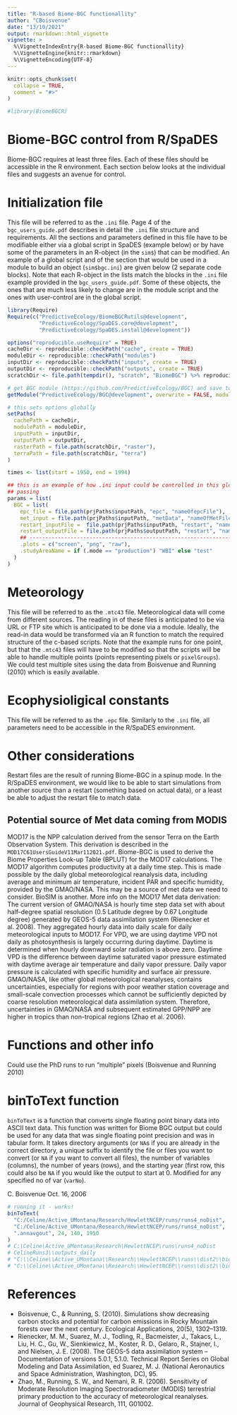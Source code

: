 ```yaml
---
title: "R-based Biome-BGC functionallity"
author: "CBoisvenue"
date: "13/10/2021"
output: rmarkdown::html_vignette
vignette: >
  %\VignetteIndexEntry{R-based Biome-BGC functionallity}
  %\VignetteEngine{knitr::rmarkdown}
  %\VignetteEncoding{UTF-8}
---
```


```r
knitr::opts_chunk$set(
  collapse = TRUE,
  comment = "#>"
)
```

```r
#library(BiomeBGCR)
```

# Biome-BGC control from R/SpaDES

Biome-BGC requires at least three files.
Each of these files should be accessible in the R environment.
Each section below looks at the individual files and suggests an avenue for control.

# Initialization file

This file will be referred to as the `.ini` file.
Page 4 of the `bgc_users_guide.pdf` describes in detail the `.ini` file structure and requirements.
All the sections and parameters defined in this file have to be modifiable either via a global script in SpaDES (example below) or by have some of the parameters in an R-object (in the `sim$`) that can be modified.
An example of a global script and of the section that would be used in a module to build an object (`sim$bgc.ini`) are given below (2 separate code blocks).
Note that each R-object in the lists match the blocks in the `.ini` file example provided in the `bgc_users_guide.pdf`.
Some of these objects, the ones that are much less likely to change are in the module script and the ones with user-control are in the global script.


```r
library(Require)
Require(c("PredictiveEcology/BiomeBGCRutils@development",
          "PredictiveEcology/SpaDES.core@development",
          "PredictiveEcology/SpaDES.install@development"))

options("reproducible.useRequire" = TRUE)
cacheDir <- reproducible::checkPath("cache", create = TRUE)
moduleDir <- reproducible::checkPath("modules")
inputDir <- reproducible::checkPath("inputs", create = TRUE)
outputDir <- reproducible::checkPath("outputs", create = TRUE)
scratchDir <- file.path(tempdir(), "scratch", "BiomeBGC") %>% reproducible::checkPath(create = TRUE)

# get BGC module (https://github.com/PredictiveEcology/BGC) and save to moduleDir
getModule("PredictiveEcology/BGC@development", overwrite = FALSE, modulePath = modulePath)

# this sets options globally
setPaths(
  cachePath = cacheDir,
  modulePath = moduleDir,
  inputPath = inputDir,
  outputPath = outputDir,
  rasterPath = file.path(scratchDir, "raster"),
  terraPath = file.path(scratchDir, "terra")
)

times <- list(start = 1950, end = 1994)

## this is an example of how .ini input could be controlled in this global script,
## passing 
params = list(
  BGC = list(
    epc_file = file.path(prjPaths$inputPath, "epc", "nameOfepcFile"),            ## TODO
    met_input = file.path(prjPaths$inputPath, "metData", "nameOfMetFile"),       ## TODO
    restart_inputFile =  file.path(prjPaths$inputPath, "restart", "nameOfFile"), ## TODO
    restart_outputFile = file.path(prjPaths$outputPath, "restart", "nameOfFile"), ## TODO
    ## ---------------------------------------------------------------------------------------------
    .plots = c("screen", "png", "raw"),
    .studyAreaName = if (.mode == "production") "WBI" else "test"
  )
)
```

# Meteorology

This file will be referred to as the `.mtc43` file. Meteorological data will come from different sources. 
The reading in of these files is anticipated to be via URL or FTP site which is anticipated to be done via a module. 
Ideally, the read-in data would be transformed via an R function to match the required structure of the c-based scripts. 
Note that the example runs for one point, but that the `.mtc43` files will have to be modified so that the scripts will be able to handle multiple points (points representing pixels or `pixelGroups`).
We could test multiple sites using the data from Boisvenue and Running (2010) which is easily available.

# Ecophysioligical constants

This file will be referred to as the `.epc` file.
Similarly to the `.ini` file, all parameters need to be accessible in the R/SpaDES environment.

# Other considerations

Restart files are the result of running Biome-BGC in a spinup mode. 
In the R/SpaDES environment, we would like to be able to start simulations from another source than a restart (something based on actual data), or a least be able to adjust the restart file to match data.

## Potential source of Met data coming from MODIS

MOD17 is the NPP calculation derived from the sensor Terra on the Earth Observation System. 
This derivation is described in the `MOD17C61UsersGuideV11Mar112021.pdf`.
Biome-BGC is used to derive the Biome Properties Look-up Table (BPLUT) for the MOD17 calculations.
The MOD17 algorithm computes productivity at a daily time step. 
This is made possible by the daily global meteorological reanalysis data, including average and minimum air temperature, incident PAR and specific humidity, provided by the GMAO/NASA. 
This may be a source of met data we need to consider.
BioSIM is another.
More info on the MOD17 Met data derivation:
The current version of GMAO/NASA is hourly time step data set with about half-degree spatial resolution (0.5 Latitude degree by 0.67 Longitude degree) generated by GEOS-5 data assimilation system (Rienecker et al. 2008). 
They aggregated hourly data into daily scale for daily meteorological inputs to MOD17.
For VPD, we are using daytime VPD not daily as photosynthesis is largely occurring during daytime. 
Daytime is determined when hourly downward solar radiation is above zero. 
Daytime VPD is the difference between daytime saturated vapor pressure estimated with daytime average air temperature and daily vapor pressure. 
Daily vapor pressure is calculated with specific humidity and surface air pressure.
GMAO/NASA, like other global meteorological reanalyses, contains uncertainties, especially for regions with poor weather station coverage and small-scale convection processes which cannot be sufficiently depicted by coarse resolution meteorological data assimilation system. 
Therefore, uncertainties in GMAO/NASA and subsequent estimated GPP/NPP are higher in tropics than non-tropical regions (Zhao et al. 2006).

# Functions and other info

Could use the PhD runs to run "multiple" pixels (Boisvenue and Running 2010)

# binToText function

`binToText` is a function that converts single floating point binary data into ASCII text data.
This function was written for Biome BGC output but could be used for any data that was single floating point precision and was in tabular form.
It takes directory arguments (or `NA`s if you are already in the correct directory, a unique suffix to identify the file or files you want to convert (or `NA` if you want to convert all files), the number of variables (columns), the number of years (rows), and the starting year (first row, this could also be `NA` if you would like the output to start at 0.
Modified for any specified no of var (`varNo`).

C. Boisvenue Oct. 16, 2006

```r
# running it - works!
binToText(
  "C:/Celine/Active_UMontana/Research/HewlettNCEP/runs/runs4_noDist",
  "C:/Celine/Active_UMontana/Research/HewlettNCEP/runs/runs4_noDist",
  ".annavgout", 24, 140, 1950
)
# C:\Celine\Active_UMontana\Research\HewlettNCEP\runs\runs4_noDist
# CelineRuns3\\outputs_daily
# "C:\\Celine\\Active_UMontana\\Research\\HewlettNCEP\\runs\\dist2\\biomebgc-4.3beta2\\outputs_dist1
# "C:\\Celine\\Active_UMontana\\Research\\HewlettNCEP\\runs\\dist2\\biomebgc-4.3beta2\\outputs_dist1
```

# References

- Boisvenue, C., & Running, S. (2010). Simulations show decreasing carbon stocks and potential for carbon emissions in Rocky Mountain forests over the next century. Ecological Applications, 20(5), 1302–1319.
- Rienecker, M. M., Suarez, M. J., Todling, R., Bacmeister, J., Takacs, L., Liu, H. C., Gu, W., Sienkiewicz, M., Koster, R. D., Gelaro, R., Stajner, I., and Nielsen, J. E. (2008). The GEOS-5 data assimilation system – Documentation of versions 5.0.1, 5.1.0. Technical Report Series on Global Modeling and Data Assimilation, ed Suarez, M. J. (National Aeronautics and Space Administration, Washington, DC), 95.
- Zhao, M., Running, S. W., and Nemani, R. R. (2006). Sensitivity of Moderate Resolution Imaging Spectroradiometer (MODIS) terrestrial primary production to the accuracy of
meteorological reanalyses. Journal of Geophysical Research, 111, G01002.
